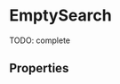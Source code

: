 


<Meta title="Components/EmptySearch" component={EmptySearch} />

# EmptySearch

TODO: complete

<Preview>
  <Story name="default" parameters={{ decorators: [withKnobs, withA11y] }}>
    <EmptySearch
      title={text("Title", "Title text")}
      text={text("Text", "Body text")}
    />
  </Story>
</Preview>

## Properties

<Props of={EmptySearch.type} />
